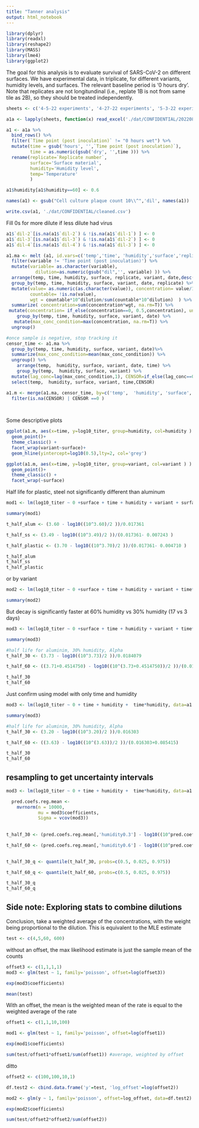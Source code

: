 ```yaml
---
title: "Tanner analysis"
output: html_notebook
---
```



```r
library(dplyr)
library(readxl)
library(reshape2)
library(MASS)
library(lme4)
library(ggplot2)
```

The goal for this analysis is to evaluate survival of SARS-CoV-2 on different surfaces. We have experimental data, in triplicate, for different variants, humidity levels, and surfaces. The relevant baseline period is '0 hours dry'. Note that replicates are not longitundinal (i.e., replate 1B is not from same tile as 2B), so they should be treated independently.

```r

sheets <- c('4-5-22 experiments', '4-27-22 experiments', '5-3-22 experiments', '6-7-22 experiments', '6-15-22 experiments', '6-22-22 experiments' )

a1a <- lapply(sheets, function(x) read_excel('./dat/CONFIDENTIAL/20220803_Surface_Infectivity_Decay_study.xlsx', sheet=x) )

a1 <- a1a %>%
  bind_rows() %>%
  filter(`Time point (post inoculation)` != "0 hours wet") %>%
  mutate(time = gsub('hours', '',`Time point (post inoculation)`),
         time = as.numeric(gsub('dry', '',time ))) %>%
  rename(replicate=`Replicate number`,
         surface='Surface material',  
         humidity='Humidity level',
         temp='Temperature'
         )

a1$humidity[a1$humidity==60] <- 0.6

names(a1) <- gsub("Cell culture plaque count 10\\^",'dil', names(a1))

write.csv(a1, './dat/CONFIDENTIAL/cleaned.csv')

```

Fill 0s for more dilute if less dilute had virus
```r

a1$`dil-2`[is.na(a1$`dil-2`) & !is.na(a1$`dil-1`) ] <- 0
a1$`dil-3`[is.na(a1$`dil-3`) & !is.na(a1$`dil-2`) ] <- 0
a1$`dil-4`[is.na(a1$`dil-4`) & !is.na(a1$`dil-3`) ] <- 0

```


```r
a1.ma <- melt (a1, id.vars=c('temp','time', 'humidity','surface','replicate','variant','date')) %>%
  filter(variable != 'Time point (post inoculation)') %>%
  mutate(variable= as.character(variable), 
           dilution=as.numeric(gsub("dil",'', variable) )) %>%
  arrange(temp, time, humidity, surface, replicate, variant, date,desc(dilution)) %>%
  group_by(temp, time, humidity, surface, variant, date, replicate) %>%
  mutate(value= as.numeric(as.character(value)), concentration= value/10^dilution, 
         countable= !is.na(value), 
         wgt = countable*10^dilution/sum(countable*10^dilution)  ) %>%
  summarize( concentration=sum(concentration*wgt, na.rm=T)) %>%
 mutate(concentration= if_else(concentration==0, 0.5,concentration), unique_replicate= cur_group_id(),log10_titer=log10(concentration), humidity=as.factor(humidity)) %>%
    group_by(temp, time, humidity, surface, variant, date) %>%
   mutate(max_conc_condition=max(concentration, na.rm=T)) %>%
  ungroup()

#once sample is negative, stop tracking it
censor_time <- a1.ma %>%
  group_by(temp, time, humidity, surface, variant, date)%>%
  summarize(max_conc_condition=mean(max_conc_condition)) %>%
  ungroup() %>%
    arrange(temp,  humidity, surface, variant, date, time) %>%
    group_by(temp,  humidity, surface, variant) %>%
  mutate(lag_conc=lag(max_conc_condition,1), CENSOR=if_else(lag_conc==0.5,1, 0) ) %>%
  select(temp,  humidity, surface, variant, time,CENSOR)

a1.m <- merge(a1.ma, censor_time, by=c('temp',  'humidity', 'surface', 'variant', 'time')) %>%
  filter(is.na(CENSOR) | CENSOR ==0 )

  

```

Some descriptive plots
```r

ggplot(a1.m, aes(x=time, y=log10_titer, group=humidity, col=humidity ) ) +
  geom_point()+
  theme_classic() +
  facet_wrap(variant~surface)+
  geom_hline(yintercept=log10(0.5),lty=2, col='grey') 
```

```r
ggplot(a1.m, aes(x=time, y=log10_titer, group=variant, col=variant ) ) +
  geom_point()+
  theme_classic() +
  facet_wrap(~surface)
```

Half life for plastic, steel not significantly different than aluminum

```r

mod1 <- lm(log10_titer ~ 0 +surface + time + humidity + variant + surface*time, data=a1.m[a1.m$concentration>0.5,])  #+ (time|unique_replicate), data=a1.m)

summary(mod1)

t_half_alum <- (3.60 - log10((10^3.60)/2 ))/0.017361

t_half_ss <- (3.49 - log10((10^3.49)/2 ))/(0.017361- 0.007243 )

t_half_plastic <- (3.70 - log10((10^3.70)/2 ))/(0.017361- 0.004710 )

t_half_alum
t_half_ss
t_half_plastic

```


or by variant
```r

mod2 <- lm(log10_titer ~ 0 +surface + time + humidity + variant + time*variant, data=a1.m[a1.m$concentration>0.5,])  #+ (time|unique_replicate), data=a1.m)

summary(mod2)


```

But decay is significantly faster at 60% humidity vs 30% humidity (17 vs 3 days)
```r

mod3 <- lm(log10_titer ~ 0 +surface + time + humidity + variant + time*humidity, data=a1.m[a1.m$concentration>0.5,])  #+ (time|unique_replicate), data=a1.m)

summary(mod3)

#half life for aluminim, 30% humidity, Alpha
t_half_30 <- (3.73 - log10((10^3.73)/2 ))/0.0184079  

t_half_60 <- ((3.71+0.4514750) - log10((10^(3.73+0.4514750))/2 ))/(0.0184079+0.0982021)

t_half_30
t_half_60
```
Just confirm using model with only time and humidity
```r

mod3 <- lm(log10_titer ~ 0 + time + humidity +  time*humidity, data=a1.m[a1.m$concentration>0.5,])  #+ (time|unique_replicate), data=a1.m)

summary(mod3)

#half life for aluminim, 30% humidity, Alpha
t_half_30 <- (3.20 - log10((10^3.20)/2 ))/0.016303    

t_half_60 <- ((3.63) - log10((10^(3.63))/2 ))/(0.016303+0.085415)

t_half_30
t_half_60
```

## resampling to get uncertainty intervals
```r

mod3 <- lm(log10_titer ~ 0 + time + humidity +  time*humidity, data=a1.m[a1.m$concentration>0.5,])  #+ (time|unique_replicate), data=a1.m)

  pred.coefs.reg.mean <-
    mvrnorm(n = 10000,
            mu = mod3$coefficients,
            Sigma = vcov(mod3))
  
  
t_half_30 <- (pred.coefs.reg.mean[,'humidity0.3'] - log10((10^pred.coefs.reg.mean[,'humidity0.3'])/2 ))/(-1*pred.coefs.reg.mean[,'time'] )   

t_half_60 <- (pred.coefs.reg.mean[,'humidity0.6'] - log10((10^pred.coefs.reg.mean[,'humidity0.6'])/2 ))/(-1*(pred.coefs.reg.mean[,'time']+
                                                                                                             pred.coefs.reg.mean[,'time:humidity0.6'] ) )   

t_half_30_q <- quantile(t_half_30, probs=c(0.5, 0.025, 0.975))

t_half_60_q <- quantile(t_half_60, probs=c(0.5, 0.025, 0.975))

t_half_30_q
t_half_60_q
```







## Side note: Exploring stats to combine  dilutions

Conclusion, take a weighted average of the concentrations, with the weight being proportional to the dilution. This is equivalent to the MLE estimate

```r
test <- c(4,5,60, 600)

```

without an offset, the max likelihood estimate is just the sample mean of the counts

```r

offset3 <- c(1,1,1,1)
mod3 <- glm(test ~ 1, family='poisson', offset=log(offset3))

exp(mod3$coefficients)

mean(test)
```

With an offset, the mean is the weighted mean of the rate is equal to the weighted average of the rate

```r
offset1 <- c(1,1,10,100)

mod1 <- glm(test ~ 1, family='poisson', offset=log(offset1))

exp(mod1$coefficients)

sum(test/offset1*offset1/sum(offset1)) #average, weighted by offset
```

ditto
```r

offset2 <- c(100,100,10,1)

df.test2 <- cbind.data.frame('y'=test, 'log_offset'=log(offset2))

mod2 <- glm(y ~ 1, family='poisson', offset=log_offset, data=df.test2)

exp(mod2$coefficients)

sum(test/offset2*offset2/sum(offset2))


```



